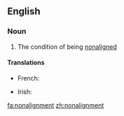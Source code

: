 ==English==
===Noun===
{{en-noun|-}}
# The condition of being [[nonaligned]]

====Translations====
{{trans-top|state of being nonaligned}}
* French: {{t+|fr|non-alignement|m}}
{{trans-mid}}
* Irish: {{t|ga|neamh-chomhghuaillíocht|f}}
{{trans-bottom}}

[[fa:nonalignment]]
[[zh:nonalignment]]